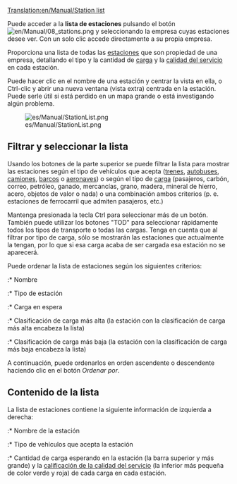 [[Translation:en/Manual/Station list]]


Puede acceder a la '''lista de estaciones''' pulsando el botón [[File:en/Manual/08 stations.png]] y seleccionando la empresa cuyas estaciones 
desee ver. Con un solo clic accede directamente a su propia empresa.

Proporciona una lista de todas las [[es/Manual/Estaciones|estaciones]] que son propiedad de una empresa, detallando el tipo y la cantidad de [[es/Manual/Carga|carga]] y la [[es/Manual/Game Mechanics/Main Page#calificacion-de-las-estaciones|calidad del servicio]] en cada estación.

Puede hacer clic en el nombre de una estación y centrar la vista en ella, o Ctrl-clic y abrir una nueva ventana (vista extra) centrada en la estación. Puede serle útil si está perdido en un mapa grande o está investigando algún problema.

[[File:es/Manual/StationList.png]]

==Filtrar y seleccionar la lista==
Usando los botones de la parte superior se puede filtrar la lista para mostrar las estaciones según el tipo de vehículos que acepta ([[es/Manual/Estaciones de tren|trenes]], [[es/Manual/Estaciones para vehículos de carretera#estaciones-de-autobuses|autobuses]], [[es/Manual/Estaciones para vehículos de carretera#estaciones-de-carga-de-camiones|camiones]], [[es/Manual/Muelles|barcos]] o [[es/Manual/Aeropuertos|aeronaves]]) o según el tipo de [[es/Manual/Carga|carga]] (pasajeros, carbón, correo, petróleo, ganado, mercancías, grano, madera, mineral de hierro, acero, objetos de valor o nada) o una combinación ambos criterios (p. e. estaciones de ferrocarril que admiten pasajeros, etc.)

Mantenga presionada la tecla Ctrl para seleccionar más de un botón. También puede utilizar los botones "TOD" para seleccionar rápidamente todos los tipos de transporte o todas las cargas. Tenga en cuenta que al filtrar por tipo de carga, sólo se mostrarán las estaciones que actualmente la tengan, por lo que si esa carga acaba de ser cargada esa estación no se aparecerá.

Puede ordenar la lista de estaciones según los siguientes criterios:
:* Nombre
:* Tipo de estación
:* Carga en espera
:* Clasificación de carga más alta (la estación con la clasificación de carga más alta encabeza la lista)
:* Clasificación de carga más baja (la estación con la clasificación de carga más baja encabeza la lista)

A continuación, puede ordenarlos en orden ascendente o descendente haciendo clic en el botón ''Ordenar por''.

==Contenido de la lista==
La lista de estaciones contiene la siguiente información de izquierda a derecha:
:* Nombre de la estación
:* Tipo de vehículos que acepta la estación
:* Cantidad de carga esperando en la estación (la barra superior y más grande) y la [[es/Manual/Game Mechanics/Main Page#calificacion-de-las-estaciones|calificación de la calidad del servicio]] (la inferior más pequeña de color verde y roja) de cada carga en cada estación.